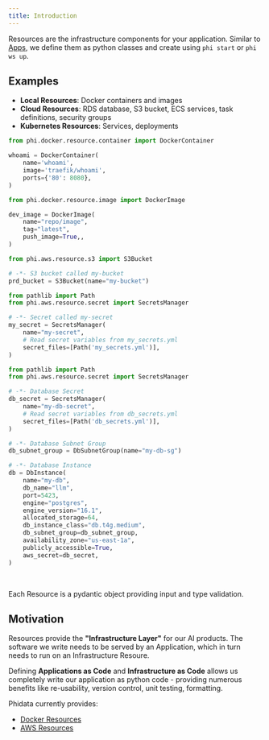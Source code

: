 ```yaml
---
title: Introduction
---
```


Resources are the infrastructure components for your application. Similar to [Apps](/templates/apps/introduction), we define them as python classes and create using `phi start` or `phi ws up`.

## Examples

- **Local Resources**: Docker containers and images
- **Cloud Resources**: RDS database, S3 bucket, ECS services, task definitions, security groups
- **Kubernetes Resources**: Services, deployments

<CodeGroup>

```python Docker Container
from phi.docker.resource.container import DockerContainer

whoami = DockerContainer(
    name='whoami',
    image='traefik/whoami',
    ports={'80': 8080},
)
```

```python Docker Image
from phi.docker.resource.image import DockerImage

dev_image = DockerImage(
    name="repo/image",
    tag="latest",
    push_image=True,,
)
```

```python S3 Bucket
from phi.aws.resource.s3 import S3Bucket

# -*- S3 bucket called my-bucket
prd_bucket = S3Bucket(name="my-bucket")
```

```python Secret
from pathlib import Path
from phi.aws.resource.secret import SecretsManager

# -*- Secret called my-secret
my_secret = SecretsManager(
    name="my-secret",
    # Read secret variables from my_secrets.yml
    secret_files=[Path('my_secrets.yml')],
)
```

```python RDS Database
from pathlib import Path
from phi.aws.resource.secret import SecretsManager

# -*- Database Secret
db_secret = SecretsManager(
    name="my-db-secret",
    # Read secret variables from db_secrets.yml
    secret_files=[Path('db_secrets.yml')],
)

# -*- Database Subnet Group
db_subnet_group = DbSubnetGroup(name="my-db-sg")

# -*- Database Instance
db = DbInstance(
    name="my-db",
    db_name="llm",
    port=5423,
    engine="postgres",
    engine_version="16.1",
    allocated_storage=64,
    db_instance_class="db.t4g.medium",
    db_subnet_group=db_subnet_group,
    availability_zone="us-east-1a",
    publicly_accessible=True,
    aws_secret=db_secret,
)
```

</CodeGroup>

<br />

<Tip>

Each Resource is a pydantic object providing input and type validation.

</Tip>

## Motivation

Resources provide the **"Infrastructure Layer"** for our AI products. The software we write needs to be served by an Application, which in turn needs to run on an Infrastructure Resoure.

Defining **Applications as Code** and **Infrastructure as Code** allows us completely write our application as python code - providing numerous benefits like re-usability, version control, unit testing, formatting.

Phidata currently provides:

- [Docker Resources](/templates/resources/docker/introduction)
- [AWS Resources](/templates/resources/aws/introduction)
